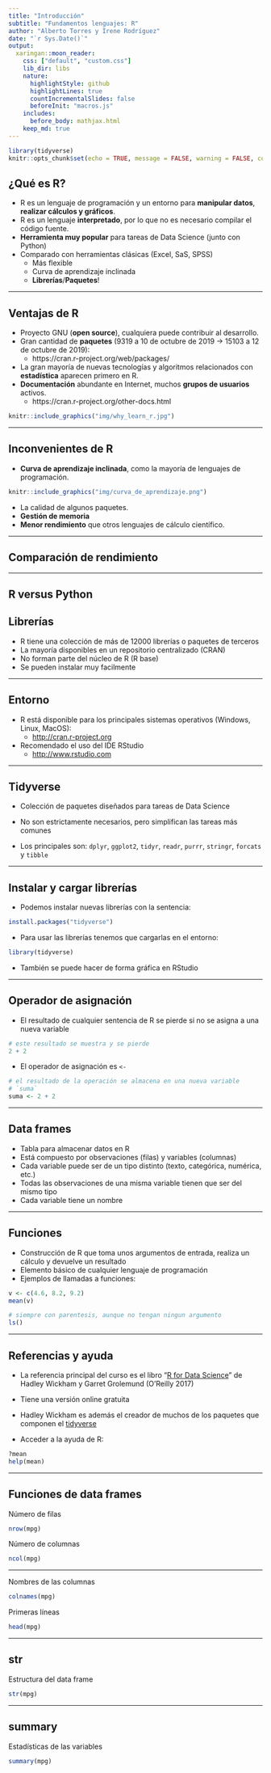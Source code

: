 ```yaml
---
title: "Introducción"
subtitle: "Fundamentos lenguajes: R"
author: "Alberto Torres y Irene Rodríguez"
date: "`r Sys.Date()`"
output:
  xaringan::moon_reader:
    css: ["default", "custom.css"]
    lib_dir: libs
    nature:
      highlightStyle: github
      highlightLines: true
      countIncrementalSlides: false
      beforeInit: "macros.js"
    includes:
      before_body: mathjax.html
    keep_md: true
---
```


```r
library(tidyverse)
knitr::opts_chunk$set(echo = TRUE, message = FALSE, warning = FALSE, collapse = TRUE,fig.align='center')
```

<!-- util: https://atrebas.github.io/post/2019-03-03-datatable-dplyr/ -->

## ¿Qué es R?

- R es un lenguaje de programación y un entorno para **manipular datos**, **realizar cálculos y gráficos**.
- R es un lenguaje **interpretado**, por lo que no es necesario compilar el código fuente.
- **Herramienta muy popular** para tareas de Data Science (junto con Python)
- Comparado con herramientas clásicas (Excel, SaS, SPSS)
    + Más flexible
    + Curva de aprendizaje inclinada
    + **Librerías**/**Paquetes**!

---

## Ventajas de R

- Proyecto GNU (**open source**), cualquiera puede contribuir al desarrollo.
- Gran cantidad de **paquetes** (9319 a 10 de octubre de 2019 -> 15103 a 12 de octubre de 2019):
  + https://cran.r-project.org/web/packages/
- La gran mayoría de nuevas tecnologías y algoritmos relacionados con **estadística** aparecen primero en R.
- **Documentación** abundante en Internet, muchos **grupos de usuarios** activos.
  + https://cran.r-project.org/other-docs.html

```r
knitr::include_graphics("img/why_learn_r.jpg")
```

---

## Inconvenientes de R

- **Curva de aprendizaje inclinada**, como la mayoría de lenguajes de programación.
```r
knitr::include_graphics("img/curva_de_aprendizaje.png")
```
- La calidad de algunos paquetes.
- **Gestión de memoria**
- **Menor rendimiento** que otros lenguajes de cálculo científico.

---

## Comparación de rendimiento



---


## R versus Python


## Librerías

- R tiene una colección de más de 12000 librerías o paquetes de terceros
- La mayoría disponibles en un repositorio centralizado (CRAN)
- No forman parte del núcleo de R (R base)
- Se pueden instalar muy facilmente
  
---
  
## Entorno

- R está disponible para los principales sistemas operativos (Windows, Linux, MacOS): 
    + [http://cran.r-project.org](http://cran.r-project.org)

- Recomendado el uso del IDE RStudio
    + [http://www.rstudio.com](http://www.rstudio.com)


---

## Tidyverse

- Colección de paquetes diseñados para tareas de Data Science

- No son estrictamente necesarios, pero simplifican las tareas más comunes

- Los principales son: `dplyr`, `ggplot2`, `tidyr`, `readr`, `purrr`, `stringr`, `forcats` y `tibble`

---

## Instalar y cargar librerías

- Podemos instalar nuevas librerías con la sentencia:

```r
install.packages("tidyverse")
```

- Para usar las librerías tenemos que cargarlas en el entorno:

```r
library(tidyverse)
```

- También se puede hacer de forma gráfica en RStudio

---

## Operador de asignación

- El resultado de cualquier sentencia de R se pierde si no se asigna a una nueva variable
```r
# este resultado se muestra y se pierde
2 + 2
```

- El operador de asignación es `<-`
```r
# el resultado de la operación se almacena en una nueva variable 
# `suma`
suma <- 2 + 2
```

---

## Data frames

- Tabla para almacenar datos en R
- Está compuesto por observaciones (filas) y variables (columnas)
- Cada variable puede ser de un tipo distinto (texto, categórica, numérica, etc.)
- Todas las observaciones de una misma variable tienen que ser del mismo tipo
- Cada variable tiene un nombre

---

## Funciones

- Construcción de R que toma unos argumentos de entrada, realiza un cálculo y devuelve un resultado
- Elemento básico de cualquier lenguaje de programación
- Ejemplos de llamadas a funciones:

```r
v <- c(4.6, 8.2, 9.2)
mean(v)
```

```r
# siempre con parentesis, aunque no tengan ningun argumento
ls()
```

---

## Referencias y ayuda

- La referencia principal del curso es el libro "[R for Data Science](https://r4ds.had.co.nz/)" de Hadley Wickham y Garret Grolemund (O'Reilly 2017)

- Tiene una versión online gratuita

- Hadley Wickham es además el creador de muchos de los paquetes que componen el [tidyverse](https://www.tidyverse.org/)

- Acceder a la ayuda de R:
```r
?mean
help(mean)
```

---

## Funciones de data frames

Número de filas
```r
nrow(mpg)
```

Número de columnas
```r
ncol(mpg)
```

---

Nombres de las columnas
```r
colnames(mpg)
```

Primeras líneas
```r
head(mpg)
```

---

## str

Estructura del data frame
```r
str(mpg)
```

---

## summary

Estadísticas de las variables
```r
summary(mpg)
```
